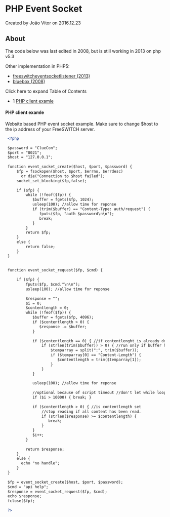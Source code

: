 
# PHP Event Socket 

 Created by  João Vitor on 2016.12.23

## About

The code below was last edited in 2008, but is still working in 2013 on php v5.3

Other implementation in PHP5:

* [freeswitcheventsocketlistener (2013)](https://bitbucket.org/lrichard/freeswitcheventsocketlistener)
* [bluebox (2008)](https://github.com/2600hz/bluebox/tree/master/modules/esl-1.1/libraries)

Click here to expand Table of Contents

* 1 [PHP client examle](#php-client-examle)

#### PHP client examle

Website based PHP event socket example. Make sure to change $host to the ip address of your FreeSWITCH server.

```xml
 <?php
 
 $password = "ClueCon";
 $port = "8021";
 $host = "127.0.0.1";
 
 function event_socket_create($host, $port, $password) {
     $fp = fsockopen($host, $port, $errno, $errdesc) 
       or die("Connection to $host failed");
     socket_set_blocking($fp,false);
     
     if ($fp) {
         while (!feof($fp)) {
            $buffer = fgets($fp, 1024);
            usleep(100); //allow time for reponse
            if (trim($buffer) == "Content-Type: auth/request") {
               fputs($fp, "auth $password\n\n");
               break;
            }
         }
         return $fp;
     }
     else {
         return false;
     }           
 }
 
 
 function event_socket_request($fp, $cmd) {
    
     if ($fp) {    
         fputs($fp, $cmd."\n\n");    
         usleep(100); //allow time for reponse
         
         $response = "";
         $i = 0;
         $contentlength = 0;
         while (!feof($fp)) {
            $buffer = fgets($fp, 4096);
            if ($contentlength > 0) {
               $response .= $buffer;
            }
            
            if ($contentlength == 0) { //if contentlenght is already don't process again
                if (strlen(trim($buffer)) > 0) { //run only if buffer has content
                    $temparray = split(":", trim($buffer));
                    if ($temparray[0] == "Content-Length") {
                       $contentlength = trim($temparray[1]);
                    }
                }
            }
            
            usleep(100); //allow time for reponse
            
            //optional because of script timeout //don't let while loop become endless
            if ($i > 10000) { break; } 
            
            if ($contentlength > 0) { //is contentlength set
                //stop reading if all content has been read.
                if (strlen($response) >= $contentlength) {  
                   break;
                }
            }
            $i++;
         }
         
         return $response;
     }
     else {
       echo "no handle";
     }
 }
 
 $fp = event_socket_create($host, $port, $password);
 $cmd = "api help";
 $response = event_socket_request($fp, $cmd);
 echo $response; 
 fclose($fp);  
 
 ?>
```


